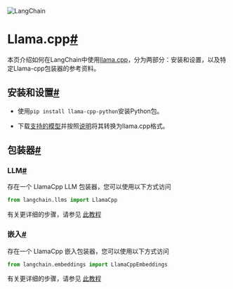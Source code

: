 

<Head>
  <script>
    {
      `(function() {
         var _hmt = _hmt || [];
(function() {
  var hm = document.createElement("script");
  hm.src = "https://hm.baidu.com/hm.js?e60fb290e204e04c5cb6f79b0ac1e697";
  var s = document.getElementsByTagName("script")[0]; 
  s.parentNode.insertBefore(hm, s);
})();
       })();`
    }
  </script>
</Head>

![LangChain](https://pica.zhimg.com/50/v2-56e8bbb52aa271012541c1fe1ceb11a2_r.gif)





Llama.cpp[#](#llama-cpp "Permalink to this headline")
=====================================================

本页介绍如何在LangChain中使用[llama.cpp](https://github.com/ggerganov/llama.cpp)，分为两部分：安装和设置，以及特定Llama-cpp包装器的参考资料。

安装和设置[#](#installation-and-setup "Permalink to this headline")
--------------------------------------------------------------

* 使用`pip install llama-cpp-python`安装Python包。

* 下载[支持的模型](https://github.com/ggerganov/llama.cpp#description)并按照[说明](https://github.com/ggerganov/llama.cpp)将其转换为llama.cpp格式。

包装器[#](#wrappers "本标题的永久链接")
----------------------------

### LLM[#](#llm "本标题的永久链接")

存在一个 LlamaCpp LLM 包装器，您可以使用以下方式访问

```python
from langchain.llms import LlamaCpp

```

有关更详细的步骤，请参见 [此教程](../modules/model_io/llms/integrations/llamacpp)

### 嵌入[#](#embeddings "本标题的永久链接")

存在一个 LlamaCpp 嵌入包装器，您可以使用以下方式访问

```python
from langchain.embeddings import LlamaCppEmbeddings

```

有关更详细的步骤，请参见 [此教程](../modules/model_io/text_embedding/examples/llamacpp)

